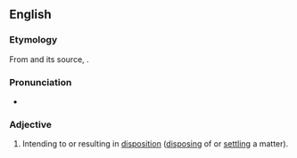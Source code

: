 ==English==

===Etymology===
From {{etyl|frm|en}} {{term|dispositif|lang=frm}} and its source, {{etyl|la|en}} {{term|dispositus|lang=la}}.

===Pronunciation===
* {{a|UK}} {{IPA|/dɪˈspɒzɪtɪv/}}

===Adjective===
{{en-adj}}

# Intending to or resulting in [[disposition]] ([[disposing]] of or [[settling]] a matter).